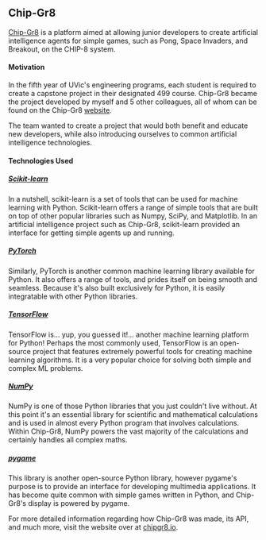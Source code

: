 ## Chip-Gr8

[Chip-Gr8](https://chipgr8.io) is a platform aimed at allowing junior developers to create artificial intelligence agents for simple games,
such as Pong, Space Invaders, and Breakout, on the CHIP-8 system.

#### Motivation

In the fifth year of UVic's engineering programs, each student is required to create a capstone project in their designated 499 course.
Chip-Gr8 became the project developed by myself and 5 other colleagues, all of whom can be found on the Chip-Gr8 [website](https://chipgr8.io).

The team wanted to create a project that would both benefit and educate new developers, while also introducing ourselves to common artificial
intelligence technologies.

#### Technologies Used
##### [Scikit-learn](https://scikit-learn.org/stable/)
In a nutshell, scikit-learn is a set of tools that can be used for machine learning with Python. Scikit-learn offers a range of simple tools that
are built on top of other popular libraries such as Numpy, SciPy, and Matplotlib. In an artificial intelligence project such as Chip-Gr8, scikit-learn
provided an interface for getting simple agents up and running.

##### [PyTorch](https://pytorch.org/)
Similarly, PyTorch is another common machine learning library available for Python. It also offers a range of tools, and prides itself on being
smooth and seamless. Because it's also built exclusively for Python, it is easily integratable with other Python libraries.

##### [TensorFlow](https://www.tensorflow.org/)
TensorFlow is... yup, you guessed it!... another machine learning platform for Python! Perhaps the most commonly used, TensorFlow is an open-source project
that features extremely powerful tools for creating machine learning algorithms. It is a very popular choice for solving both simple and complex ML
problems.

##### [NumPy](https://numpy.org/)
NumPy is one of those Python libraries that you just couldn't live without. At this point it's an essential library for scientific and mathematical
calculations and is used in almost every Python program that involves calculations. Within Chip-Gr8, NumPy powers the vast majority of the calculations
and certainly handles all complex maths.

##### [pygame](https://www.pygame.org/news)
This library is another open-source Python library, however pygame's purpose is to provide an interface for developing multimedia applications.
It has become quite common with simple games written in Python, and Chip-Gr8's display is powered by pygame.

For more detailed information regarding how Chip-Gr8 was made, its API, and much more, visit the website over at [chipgr8.io](https://chipgr8.io).